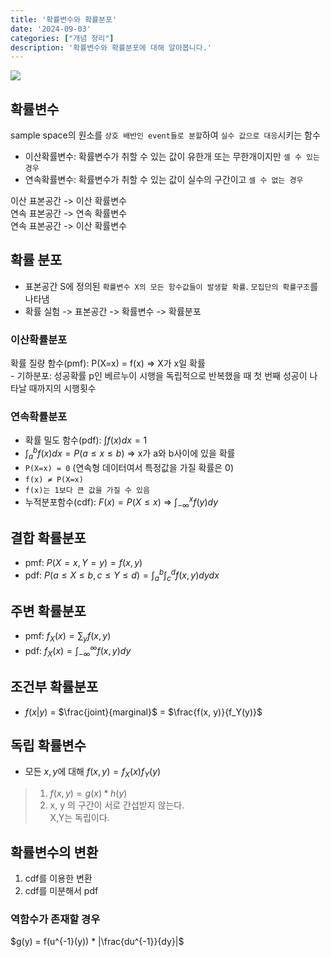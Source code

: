 ```yaml
---
title: '확률변수와 확률분포'
date: '2024-09-03'
categories: ["개념 정리"]
description: '확률변수와 확률분포에 대해 알아봅니다.'
---
```


![](/img/stat-thumb.jpg){.post-thumbnail}

## 확률변수

sample space의 원소를 `상호 배반인 event들로 분할`하여 `실수 값으로 대응`시키는 함수  

- 이산확률변수: 확률변수가 취할 수 있는 값이 유한개 또는 무한개이지만 `셀 수 있는 경우`
- 연속확률변수: 확률변수가 취할 수 있는 값이 실수의 구간이고 `셀 수 없는 경우`

이산 표본공간 -> 이산 확률변수  
연속 표본공간 -> 연속 확률변수  
연속 표본공간 -> 이산 확률변수  

## 확률 분포

- 표본공간 S에 정의된 `확률변수 X의 모든 함수값들이 발생할 확률`. `모집단의 확률구조`를 나타냄
- 확률 실험 -> 표본공간 -> 확률변수 -> 확률분포

### 이산확률분포

확률 질량 함수(pmf): P(X=x) = f(x) => X가 x일 확률  
- 기하분포: 성공확률 p인 베르누이 시행을 독립적으로 반복했을 때 첫 번째 성공이 나타날 때까지의 시행횟수

### 연속확률분포

- 확률 밀도 함수(pdf): $\int{f(x)}dx = 1$
- $\int_a^b {f(x)}dx = P(a ≤ x ≤ b)$ => x가 a와 b사이에 있을 확률
- `P(X=x) = 0` (연속형 데이터여서 특정값을 가질 확률은 0)
- `f(x) ≠ P(X=x)`
- `f(x)는 1보다 큰 값을 가질 수 있음`
- 누적분포함수(cdf): $F(x) = P(X ≤ x)$ => $\int_{-∞}^x{f(y)}dy$

## 결합 확률분포
- pmf: $P(X=x, Y=y) = f(x, y)$
- pdf: $P(a ≤ X ≤ b, c ≤ Y ≤ d) = \int_{a}^{b}\int_{c}^{d}{f(x, y)}dydx$

## 주변 확률분포
- pmf: $f_X(x) = \sum_y{f(x,y)}$
- pdf: $f_X(x) = \int_{-∞}^{∞}{f(x, y)}dy$

## 조건부 확률분포

- $f(x|y)$ = $\frac{joint}{marginal}$ = $\frac{f(x, y)}{f_Y(y)}$

## 독립 확률변수
- 모든 $x, y$에 대해 $f(x, y) = f_X(x)f_Y(y)$

> 1. $f(x, y) = g(x) * h(y)$  
> 2. x, y 의 구간이 서로 간섭받지 않는다.  
> X,Y는 독립이다.

## 확률변수의 변환

1. cdf를 이용한 변환
2. cdf를 미분해서 pdf

### 역함수가 존재할 경우

$g(y) = f(u^{-1}(y)) * |\frac{du^{-1}}{dy}|$
